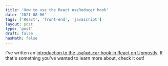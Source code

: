 ```yaml
---
title: 'How to use the React useReducer hook'
date: '2021-08-06'
tags: ['React', 'front-end', 'javascript']
layout: post
type: 'post'
draft: false
hasMath: false
---
```


I've written an [introduction to the `useReducer` hook in React on Upmostly](https://upmostly.com/tutorials/how-to-react-usereducer-hook). If that's something you've wanted to learn more about, check it out!
